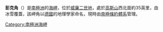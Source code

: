 '''彭克角'''（{{lang-de|Kap Penck}}）是[[南極洲|南極洲]]的[[海岬|海岬]]，位於[[威廉二世地|威廉二世地]]，處於[[高斯山|高斯山]]西北面約35英里，由冰雪覆蓋，該岬角以[[德國|德國]]的地理學家命名，現時由[[南極條約體系|南極條約體系]]管理。

{{coord|66|43|45|S|87|55|20|E|display=title|type:landmark}}

{{Antarctica-geo-stub}}
[[Category:南極洲海岬|Category:南極洲海岬]]